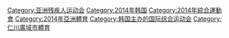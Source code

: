 [[Category:亚洲残疾人运动会|Category:亚洲残疾人运动会]]
[[Category:2014年韩国|Category:2014年韩国]]
[[Category:2014年綜合運動會|Category:2014年綜合運動會]]
[[Category:2014年亞洲體育|Category:2014年亞洲體育]]
[[Category:韩国主办的国际综合运动会|Category:韩国主办的国际综合运动会]]
[[Category:仁川廣域市體育|Category:仁川廣域市體育]]